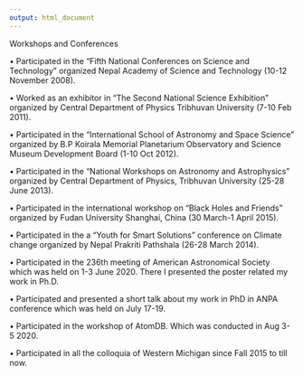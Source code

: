 ```yaml
---
output: html_document
---
```


Workshops and Conferences

•	Participated in the “Fifth National Conferences on Science and Technology” organized Nepal Academy of Science and Technology (10-12 November 2008).

•	Worked as an exhibitor in “The Second National Science Exhibition” organized by Central Department of Physics Tribhuvan University (7-10 Feb 2011).

•	Participated in the “International School of Astronomy and Space Science” organized by B.P Koirala Memorial Planetarium Observatory and Science Museum Development Board (1-10 Oct 2012).

•	Participated in the “National Workshops on Astronomy and Astrophysics” organized by Central Department of Physics, Tribhuvan University (25-28 June 2013).


•	Participated in the international workshop on “Black Holes and Friends” organized by Fudan University Shanghai, China (30 March-1 April 2015).

•	Participated in the a “Youth for Smart Solutions” conference on Climate change organized by Nepal Prakriti Pathshala (26-28 March 2014).

•	Participated in the 236th meeting of American Astronomical Society which was held on 1-3 June 2020. There I presented the poster related my work in Ph.D.

•	Participated and presented a short talk about my work in PhD in ANPA conference which was held on July 17-19.

•	Participated in the workshop of AtomDB. Which was conducted in Aug 3-5 2020.

•	Participated in all the colloquia of Western Michigan since Fall 2015 to till now.
